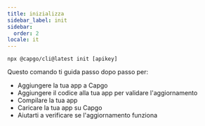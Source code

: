 ```yaml
---
title: inizializza
sidebar_label: init
sidebar:
  order: 2
locale: it
---
```


`npx @capgo/cli@latest init [apikey]`

Questo comando ti guida passo dopo passo per:

- Aggiungere la tua app a Capgo
- Aggiungere il codice alla tua app per validare l'aggiornamento
- Compilare la tua app
- Caricare la tua app su Capgo
- Aiutarti a verificare se l'aggiornamento funziona